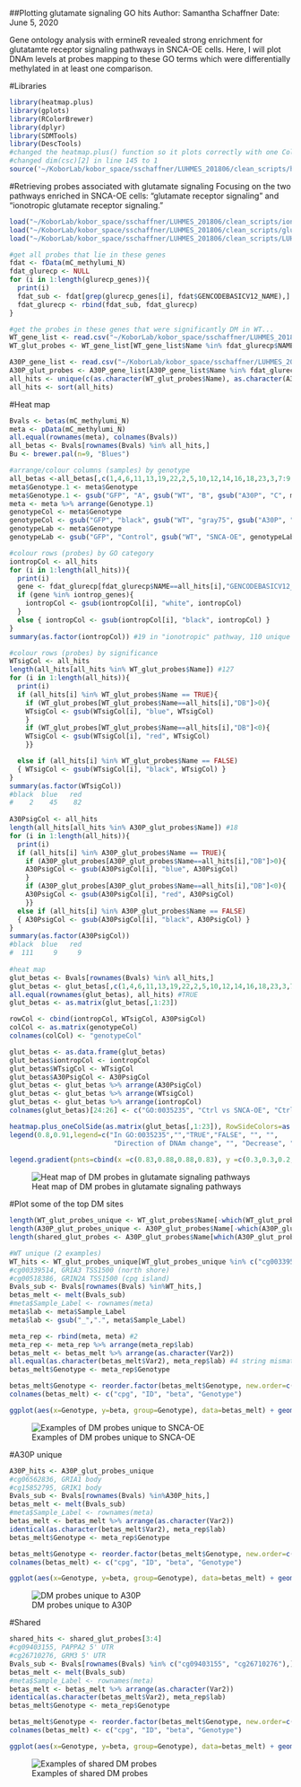 ##Plotting glutamate signaling GO hits
Author: Samantha Schaffner
Date: June 5, 2020

Gene ontology analysis with ermineR revealed strong enrichment for glutatamte receptor signaling pathways in SNCA-OE cells. Here, I will plot DNAm levels at probes mapping to these GO terms which were differentially methylated in at least one comparison.

#Libraries
```r
library(heatmap.plus)
library(gplots)
library(RColorBrewer)
library(dplyr)
library(SDMTools)
library(DescTools)
#changed the heatmap.plus() function so it plots correctly with one ColSideColors label - before, it attempted to take the number of rows of ColSideCols (line 142). When there is one vector, should use length() instead to return a value - replaced dim(csc)[1] with length().
#changed dim(csc)[2] in line 145 to 1
source('~/KoborLab/kobor_space/sschaffner/LUHMES_201806/clean_scripts/heatmap.plus_oneColSide.R')
```

#Retrieving probes associated with glutamate signaling
Focusing on the two pathways enriched in SNCA-OE cells: "glutamate receptor signaling" and "ionotropic glutamate receptor signaling."
```r
load("~/KoborLab/kobor_space/sschaffner/LUHMES_201806/clean_scripts/iontrop_genes.RData") #24 genes
load("~/KoborLab/kobor_space/sschaffner/LUHMES_201806/clean_scripts/glurecp_genes.RData") #44 genes
load("~/KoborLab/kobor_space/sschaffner/LUHMES_201806/clean_scripts/LUHMES_mC_clean_SS_06182020.RData")

#get all probes that lie in these genes
fdat <- fData(mC_methylumi_N)
fdat_glurecp <- NULL
for (i in 1:length(glurecp_genes)){
  print(i)
  fdat_sub <- fdat[grep(glurecp_genes[i], fdat$GENCODEBASICV12_NAME),]
  fdat_glurecp <- rbind(fdat_sub, fdat_glurecp)
}

#get the probes in these genes that were significantly DM in WT...
WT_gene_list <- read.csv("~/KoborLab/kobor_space/sschaffner/LUHMES_201806/clean_scripts/DMPs_WT_06182020.csv")
WT_glut_probes <- WT_gene_list[WT_gene_list$Name %in% fdat_glurecp$NAME & WT_gene_list$threshold==TRUE,] #127 (/2249 total probes in fdat)

A30P_gene_list <- read.csv("~/KoborLab/kobor_space/sschaffner/LUHMES_201806/clean_scripts/DMPs_A30P_06182020.csv")
A30P_glut_probes <- A30P_gene_list[A30P_gene_list$Name %in% fdat_glurecp$NAME & A30P_gene_list$threshold==TRUE,] #18 (/2249 total probes in fdat)
all_hits <- unique(c(as.character(WT_glut_probes$Name), as.character(A30P_glut_probes$Name))) #129 unique sites DM in either/both genotypes
all_hits <- sort(all_hits)
```

#Heat map
```r
Bvals <- betas(mC_methylumi_N)
meta <- pData(mC_methylumi_N)
all.equal(rownames(meta), colnames(Bvals))
all_betas <- Bvals[rownames(Bvals) %in% all_hits,]
Bu <- brewer.pal(n=9, "Blues")

#arrange/colour columns (samples) by genotype
all_betas <-all_betas[,c(1,4,6,11,13,19,22,2,5,10,12,14,16,18,23,3,7:9,15,17,20,21)]
meta$Genotype.1 <- meta$Genotype
meta$Genotype.1 <- gsub("GFP", "A", gsub("WT", "B", gsub("A30P", "C", meta$Genotype.1)))
meta <- meta %>% arrange(Genotype.1)
genotypeCol <- meta$Genotype
genotypeCol <- gsub("GFP", "black", gsub("WT", "gray75", gsub("A30P", "gray48", genotypeCol)))
genotypeLab <- meta$Genotype
genotypeLab <- gsub("GFP", "Control", gsub("WT", "SNCA-OE", genotypeLab))

#colour rows (probes) by GO category
iontropCol <- all_hits
for (i in 1:length(all_hits)){
  print(i)
  gene <- fdat_glurecp[fdat_glurecp$NAME==all_hits[i],"GENCODEBASICV12_NAME"]
  if (gene %in% iontrop_genes){
    iontropCol <- gsub(iontropCol[i], "white", iontropCol)
  }
  else { iontropCol <- gsub(iontropCol[i], "black", iontropCol) }
}
summary(as.factor(iontropCol)) #19 in "ionotropic" pathway, 110 unique to "glutamate receptor" pathway

#colour rows (probes) by significance
WTsigCol <- all_hits
length(all_hits[all_hits %in% WT_glut_probes$Name]) #127
for (i in 1:length(all_hits)){
  print(i)
  if (all_hits[i] %in% WT_glut_probes$Name == TRUE){
    if (WT_glut_probes[WT_glut_probes$Name==all_hits[i],"DB"]>0){
    WTsigCol <- gsub(WTsigCol[i], "blue", WTsigCol)
    }
    if (WT_glut_probes[WT_glut_probes$Name==all_hits[i],"DB"]<0){
    WTsigCol <- gsub(WTsigCol[i], "red", WTsigCol)
    }}

  else if (all_hits[i] %in% WT_glut_probes$Name == FALSE)
  { WTsigCol <- gsub(WTsigCol[i], "black", WTsigCol) }
}
summary(as.factor(WTsigCol))
#black  blue   red 
#    2    45    82 
    
A30PsigCol <- all_hits
length(all_hits[all_hits %in% A30P_glut_probes$Name]) #18
for (i in 1:length(all_hits)){
  print(i)
  if (all_hits[i] %in% A30P_glut_probes$Name == TRUE){
    if (A30P_glut_probes[A30P_glut_probes$Name==all_hits[i],"DB"]>0){
    A30PsigCol <- gsub(A30PsigCol[i], "blue", A30PsigCol)
    }
    if (A30P_glut_probes[A30P_glut_probes$Name==all_hits[i],"DB"]<0){
    A30PsigCol <- gsub(A30PsigCol[i], "red", A30PsigCol)
    }}
  else if (all_hits[i] %in% A30P_glut_probes$Name == FALSE)
  { A30PsigCol <- gsub(A30PsigCol[i], "black", A30PsigCol) }
}
summary(as.factor(A30PsigCol))
#black  blue   red 
#  111     9     9 
  
#heat map
glut_betas <- Bvals[rownames(Bvals) %in% all_hits,]
glut_betas <- glut_betas[,c(1,4,6,11,13,19,22,2,5,10,12,14,16,18,23,3,7:9,15,17,20,21)]
all.equal(rownames(glut_betas), all_hits) #TRUE
glut_betas <- as.matrix(glut_betas[,1:23])

rowCol <- cbind(iontropCol, WTsigCol, A30PsigCol)
colCol <- as.matrix(genotypeCol)
colnames(colCol) <- "genotypeCol"

glut_betas <- as.data.frame(glut_betas)
glut_betas$iontropCol <- iontropCol
glut_betas$WTsigCol <- WTsigCol
glut_betas$A30PsigCol <- A30PsigCol
glut_betas <- glut_betas %>% arrange(A30PsigCol)
glut_betas <- glut_betas %>% arrange(WTsigCol)
glut_betas <- glut_betas %>% arrange(iontropCol)
colnames(glut_betas)[24:26] <- c("GO:0035235", "Ctrl vs SNCA-OE", "Ctrl vs A30P")

heatmap.plus_oneColSide(as.matrix(glut_betas[,1:23]), RowSideColors=as.matrix(glut_betas[,24:26]), ColSideColors = colCol, labCol=genotypeLab, Colv = NA, Rowv=NA, col=Bu, margins=c(9,22), cexRow=0.5)
legend(0.8,0.91,legend=c("In GO:0035235","","TRUE","FALSE", "", "",
                          "Direction of DNAm change", "", "Decrease", "Increase", "NS"), fill=c("white", "white", "white","black", "white", "white",
                                                                                   "white", "white", "red","blue", "black", "white"), border=FALSE, bty="n", y.intersp = 0.8, cex=0.7)
legend.gradient(pnts=cbind(x =c(0.83,0.88,0.88,0.83), y =c(0.3,0.3,0.2,0.2)),cols=Bu, cex=0.7, title="Beta value",limits=c(round(min(glut_betas[,1:23]),2), round(max(glut_betas[,1:23]),2)))
```
![Heat map of DM probes in glutamate signaling pathways](/home/BCRICWH.LAN/sschaffner/KoborLab/kobor_space/sschaffner/LUHMES_201806/clean_scripts/heatmap_glut_06302020.png)

#Plot some of the top DM sites
```r
length(WT_glut_probes_unique <- WT_glut_probes$Name[-which(WT_glut_probes$Name %in% A30P_glut_probes$Name)]) #111
length(A30P_glut_probes_unique <- A30P_glut_probes$Name[-which(A30P_glut_probes$Name %in% WT_glut_probes$Name)]) #2
length(shared_glut_probes <- A30P_glut_probes$Name[which(A30P_glut_probes$Name %in% WT_glut_probes$Name)]) #16

#WT unique (2 examples)
WT_hits <- WT_glut_probes_unique[WT_glut_probes_unique %in% c("cg00339514","cg00518386")] 
#cg00339514, GRIA3 TSS1500 (north shore)
#cg00518386, GRIN2A TSS1500 (cpg island)
Bvals_sub <- Bvals[rownames(Bvals) %in%WT_hits,]
betas_melt <- melt(Bvals_sub)
#meta$Sample_Label <- rownames(meta)
meta$lab <- meta$Sample_Label
meta$lab <- gsub("_",".", meta$Sample_Label)

meta_rep <- rbind(meta, meta) #2
meta_rep <- meta_rep %>% arrange(meta_rep$lab)
betas_melt <- betas_melt %>% arrange(as.character(Var2))
all.equal(as.character(betas_melt$Var2), meta_rep$lab) #4 string mismatches - because of extra spaces in sample names. Upon visual inspection, they do match
betas_melt$Genotype <- meta_rep$Genotype

betas_melt$Genotype <- reorder.factor(betas_melt$Genotype, new.order=c("GFP","WT","A30P"))
colnames(betas_melt) <- c("cpg", "ID", "beta", "Genotype")

ggplot(aes(x=Genotype, y=beta, group=Genotype), data=betas_melt) + geom_boxplot(aes(col=Genotype), data=betas_melt, show.legend = FALSE) + theme_bw() + scale_colour_manual(values=c("black", "gray75", "gray48"), labels=c("Control", "SNCA_OE", "A30P")) + ylim(c(0,1)) + facet_wrap(~cpg) + geom_jitter(aes(colour=Genotype)) + theme(axis.text.x = element_blank(), axis.title.x = element_blank())
```
![Examples of DM probes unique to SNCA-OE](/home/BCRICWH.LAN/sschaffner/KoborLab/kobor_space/sschaffner/LUHMES_201806/clean_scripts/DMPs_glut_WT_BW.png)

#A30P unique
```r
A30P_hits <- A30P_glut_probes_unique
#cg06562836, GRIA1 body
#cg15852795, GRIK1 body
Bvals_sub <- Bvals[rownames(Bvals) %in%A30P_hits,]
betas_melt <- melt(Bvals_sub)
#meta$Sample_Label <- rownames(meta)
betas_melt <- betas_melt %>% arrange(as.character(Var2))
identical(as.character(betas_melt$Var2), meta_rep$lab)
betas_melt$Genotype <- meta_rep$Genotype

betas_melt$Genotype <- reorder.factor(betas_melt$Genotype, new.order=c("GFP","WT","A30P"))
colnames(betas_melt) <- c("cpg", "ID", "beta", "Genotype")

ggplot(aes(x=Genotype, y=beta, group=Genotype), data=betas_melt) + geom_boxplot(aes(col=Genotype), data=betas_melt, show.legend = FALSE) + theme_bw() + scale_colour_manual(values=c("black", "gray75", "gray48"), labels=c("Control", "SNCA_OE", "A30P")) + ylim(c(0,1)) + facet_wrap(~cpg) + geom_jitter(aes(colour=Genotype)) + theme(axis.text.x = element_blank(), axis.title.x = element_blank())
```
![DM probes unique to A30P](/home/BCRICWH.LAN/sschaffner/KoborLab/kobor_space/sschaffner/LUHMES_201806/clean_scripts/glut_probes_A30P_BW.png)

#Shared
```r
shared_hits <- shared_glut_probes[3:4]
#cg09403155, PAPPA2 5' UTR
#cg26710276, GRM3 5' UTR
Bvals_sub <- Bvals[rownames(Bvals) %in% c("cg09403155", "cg26710276"),]
betas_melt <- melt(Bvals_sub)
#meta$Sample_Label <- rownames(meta)
betas_melt <- betas_melt %>% arrange(as.character(Var2))
identical(as.character(betas_melt$Var2), meta_rep$lab)
betas_melt$Genotype <- meta_rep$Genotype

betas_melt$Genotype <- reorder.factor(betas_melt$Genotype, new.order=c("GFP","WT","A30P"))
colnames(betas_melt) <- c("cpg", "ID", "beta", "Genotype")

ggplot(aes(x=Genotype, y=beta, group=Genotype), data=betas_melt) + geom_boxplot(aes(col=Genotype), data=betas_melt, show.legend = FALSE) + theme_bw() + scale_colour_manual(values=c("black", "gray75", "gray48"), labels=c("Control", "SNCA_OE", "A30P")) + ylim(c(0,1)) + facet_wrap(~cpg) + geom_jitter(aes(colour=Genotype)) + theme(axis.text.x = element_blank(), axis.title.x = element_blank())
```
![Examples of shared DM probes](/home/BCRICWH.LAN/sschaffner/KoborLab/kobor_space/sschaffner/LUHMES_201806/clean_scripts/glut_probes_shared_BW.png)